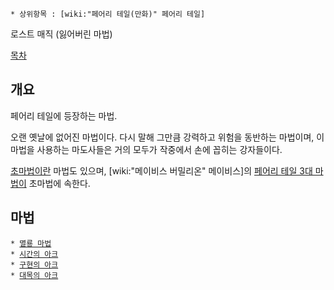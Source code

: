  * 상위항목 : [wiki:"페어리 테일(만화)" 페어리 테일]

로스트 매직 (잃어버린 마법)

[[목차]]

== 개요 ==
페어리 테일에 등장하는 마법.

오랜 옛날에 없어진 마법이다. 다시 말해 그만큼 강력하고 위험을 동반하는 마법이며, 이 마법을 사용하는 마도사들은 거의 모두가 작중에서 손에 꼽히는 강자들이다.

[[초마법]]이란 마법도 있으며, [wiki:"메이비스 버밀리온" 메이비스]의 [[페어리 테일 3대 마법]]이 초마법에 속한다.

== 마법 ==
 * [[멸룡 마법]]
 * [[시간의 아크]]
 * [[구현의 아크]]
 * [[대목의 아크]]

